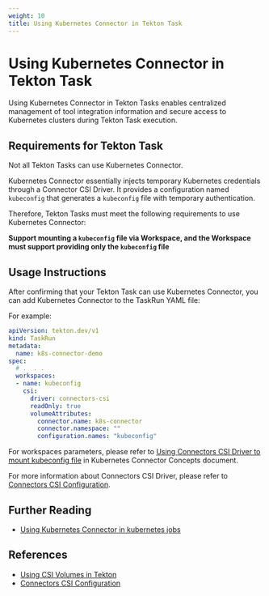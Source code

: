 ```yaml
---
weight: 10
title: Using Kubernetes Connector in Tekton Task
---
```


# Using Kubernetes Connector in Tekton Task

Using Kubernetes Connector in Tekton Tasks enables centralized management of tool integration information and secure access to Kubernetes clusters during Tekton Task execution.

## Requirements for Tekton Task

Not all Tekton Tasks can use Kubernetes Connector.

Kubernetes Connector essentially injects temporary Kubernetes credentials through a Connector CSI Driver. It provides a configuration named `kubeconfig` that generates a `kubeconfig` file with temporary authentication.

Therefore, Tekton Tasks must meet the following requirements to use Kubernetes Connector:

**Support mounting a `kubeconfig` file via Workspace, and the Workspace must support providing only the `kubeconfig` file**

## Usage Instructions

After confirming that your Tekton Task can use Kubernetes Connector, you can add Kubernetes Connector to the TaskRun YAML file:

For example:

```yaml
apiVersion: tekton.dev/v1
kind: TaskRun
metadata:
  name: k8s-connector-demo
spec:
  # .  . .
  workspaces:
  - name: kubeconfig
    csi:
      driver: connectors-csi
      readOnly: true
      volumeAttributes:
        connector.name: k8s-connector
        connector.namespace: ""
        configuration.names: "kubeconfig"
```

For workspaces parameters, please refer to [Using Connectors CSI Driver to mount kubeconfig file](../concepts/k8s_connectorclass.mdx#using-connectors-csi-driver-to-mount-kubeconfig-file) in Kubernetes Connector Concepts document.

For more information about Connectors CSI Driver, please refer to [Connectors CSI Configuration](../../connectors/concepts/connectors_csi.mdx).

## Further Reading

- [Using Kubernetes Connector in kubernetes jobs](../quick_start.mdx)

## References

- [Using CSI Volumes in Tekton](https://tekton.dev/docs/pipelines/workspaces/#csi)
- [Connectors CSI Configuration](../../connectors/concepts/connectors_csi.mdx)
